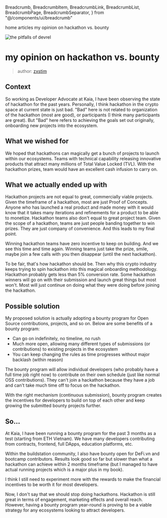   Breadcrumb,
  BreadcrumbItem,
  BreadcrumbLink,
  BreadcrumbList,
  BreadcrumbPage,
  BreadcrumbSeparator,
} from "@/components/ui/breadcrumb"

<Breadcrumb className="mb-8">
  <BreadcrumbList>
    <BreadcrumbItem>
      <BreadcrumbLink href="/">home</BreadcrumbLink>
    </BreadcrumbItem>
    <BreadcrumbSeparator />
    <BreadcrumbItem>
      <BreadcrumbLink href="/articles">articles</BreadcrumbLink>
    </BreadcrumbItem>
    <BreadcrumbSeparator />
    <BreadcrumbItem>
      <BreadcrumbPage>my opinion on hackathon vs. bounty</BreadcrumbPage>
    </BreadcrumbItem>
  </BreadcrumbList>
</Breadcrumb>

<Image
  src="/article-thumbnails/my-opinion-on-hackathon-vs-bounty-cover.png"
  alt="the pitfalls of devrel"
  width={1500}
  height={600}
  className="mb-8"
/>

# my opinion on hackathon vs. bounty

> author: [zxstim](https://x.com/zxstim)

## Context
So working as Developer Advocate at Kaia, I have been observing the state of hackathon for the past years. Personally, I think hackathon in the crypto space at current state is just bad. "Bad" here is not related to organization of the hackathon (most are good), or participants (I think many participants are great). But "Bad" here refers to achieving the goals set out originally, onboarding new projects into the ecosystem.

## What we wished for
We hoped that hackathons can magically get a bunch of projects to launch within our ecosystems. Teams with technical capability releasing innovative products that attract many millions of Total Value Locked (TVL). With the hackathon prizes, team would have an excellent cash infusion to carry on.

## What we actually ended up with
Hackathon projects are not equal to great, commercially viable projects. Given the timeframe of a hackathon, most are just Proof of Concepts. Anyone who has launched a real product and made money with it would know that it takes many iterations and refinements for a product to be able to monetize.
Hackathon teams also don't equal to great project team. Given the scope of a hackathon, teams are just people banding together to win prizes. They are just company of convenience. And this leads to my final point.

Winning hackathon teams have zero incentive to keep on building. And we see this time and time again. Winning teams just take the prize, smile, maybe join a few calls with you then disappear (until the next hackathon).

To be fair, that's how hackathon should be. Then why this crypto industry keeps trying to spin hackathon into this magical onboarding methodology. Hackathon probably gets less than 5% conversion rate. Some hackathon winners will go on with their submission and launch great things but most won't. Most will just continue on doing what they were doing before joining the hackathon.

## Possible solution
My proposed solution is actually adopting a bounty program for Open Source contributions, projects, and so on. Below are some benefits of a bounty program:

- Can go on indefinitely, no timeline, no rush
- Much more open, allowing many different types of submissions (or contributions) to existing projects in the ecosystem
- You can keep changing the rules as time progresses without major backlash (within reason)

The bounty program will allow individual developers (who probably have a full time job right now) to contribute on their own schedule (just like normal OSS contributions). They can't join a hackathon because they have a job and can't take much time off to focus on the hackathon.

With the right mechanism (continuous submission), bounty program creates the incentives for developers to build on top of each other and keep growing the submitted bounty projects further.

## So...
At Kaia, I have been running a bounty program for the past 3 months as a test (starting from ETH Vietnam). We have many developers contributing from contracts, frontend, full DApps, education platforms, etc.

Within the buildstation community, I also have bounty open for DeFi.vn and bootcamp contributors.
Results look good so far but slower than what a hackathon can achieve within 2 months timeframe (but I managed to have actual running projects which is a major plus in my book). 

I think I still need to experiment more with the rewards to make the financial incentives to be worth it for most developers.

Now, I don't say that we should stop doing hackathons. Hackathon is still great in terms of engagement, marketing effects and overall reach. However, having a bounty program year-round is proving to be a viable strategy for any ecosystems looking to attract developers.
